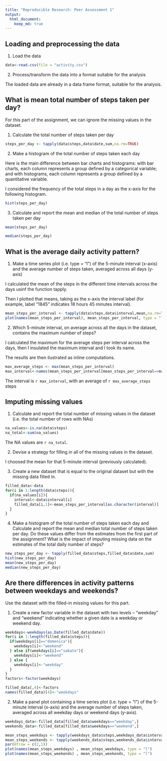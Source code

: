 ```yaml
---
title: "Reproducible Research: Peer Assessment 1"
output: 
  html_document:
    keep_md: true
---
```


## Loading and preprocessing the data

1. Load the data

```r
data<-read.csv(file = "activity.csv")
```

2. Process/transform the data into a format suitable for the analysis

The loaded data are already in a data frame format, suitable for the analysis.

## What is mean total number of steps taken per day?

For this part of the assignment, we can ignore the missing values in the dataset.

1. Calculate the total number of steps taken per day

```r
steps_per_day <- tapply(data$steps,data$date,sum,na.rm=TRUE)
```

2. Make a histogram of the total number of steps taken each day

Here is the main difference between bar charts and histograms: with bar charts, each column represents a group defined by a categorical variable; and with histograms, each column represents a group defined by a quantitative variable.

I considered the frequency of the total steps in a day as the x-axis for the following histogram.

```r
hist(steps_per_day)
```

3. Calculate and report the mean and median of the total number of steps taken per day

```r
mean(steps_per_day)

median(steps_per_day)
```


## What is the average daily activity pattern?

1. Make a time series plot (i.e. type = "l") of the 5-minute interval (x-axis) and the average number of steps taken, averaged across all days (y-axis)

I calculated the mean of the steps in the different time intervals across the days usinf the function tapply.

Then I plotted that means, taking as the x-axis the interval label (for example, label "1845" indicates 18 hours 45 minutes interval).

```r
mean_steps_per_interval <- tapply(data$steps,data$interval,mean,na.rm=TRUE)
plot(names(mean_steps_per_interval), mean_steps_per_interval, type = "l")
```

2. Which 5-minute interval, on average across all the days in the dataset, contains the maximum number of steps?

I calculated the maximum for the average steps per interval across the days, then I insulated the maximum interval and I took its name.

The results are then ilustrated as inline computations.

```r
max_average_steps <- max(mean_steps_per_interval)
max_interval<-names(mean_steps_per_interval[mean_steps_per_interval==max_average_steps])
```

The interval is `r max_interval`, with an average of `r max_average_steps` steps

## Imputing missing values

1. Calculate and report the total number of missing values in the dataset (i.e. the total number of rows with NAs)

```r
na_values<-is.na(data$steps)
na_total<-sum(na_values)
```

The NA values are `r na_total`.

2. Devise a strategy for filling in all of the missing values in the dataset.

I choosed the mean for that 5-minute interval (previously calculated).

3. Create a new dataset that is equal to the original dataset but with the missing data filled in.

```r
filled_data<-data
for(i in 1:length(data$steps)){
  if(na_values[i]){
    interval<-data$interval[i]
    filled_data[i,1]<-mean_steps_per_interval[as.character(interval)]
  }
}
```

4. Make a histogram of the total number of steps taken each day and Calculate and report the mean and median total number of steps taken per day. Do these values differ from the estimates from the first part of the assignment? What is the impact of imputing missing data on the estimates of the total daily number of steps?

```r
new_steps_per_day <- tapply(filled_data$steps,filled_data$date,sum)
hist(new_steps_per_day)
mean(new_steps_per_day)
median(new_steps_per_day)
```

## Are there differences in activity patterns between weekdays and weekends?

Use the dataset with the filled-in missing values for this part.

1. Create a new factor variable in the dataset with two levels – “weekday” and “weekend” indicating whether a given date is a weekday or weekend day.

```r
weekdays<-weekdays(as.Date(filled_data$date))
for(i in 1:length(filled_data$steps)){
  if(weekdays[i]=="domenica"){
    weekdays[i]<-"weekend"
  } else if(weekdays[i]=="sabato"){
    weekdays[i]<-"weekend"
  } else {
    weekdays[i]<-"weekday"
  }
}
factors<-factor(weekdays)

filled_data[,4]<-factors
names(filled_data)[4]<-"weekdays"
```

2. Make a panel plot containing a time series plot (i.e. type = "l") of the 5-minute interval (x-axis) and the average number of steps taken, averaged across all weekday days or weekend days (y-axis).

```r
weekdays_data<-filled_data[filled_data$weekdays=="weekday",]
weekends_data<-filled_data[filled_data$weekdays=="weekend",]

mean_steps_weekdays <- tapply(weekdays_data$steps,weekdays_data$interval,mean)
mean_steps_weekends <- tapply(weekends_data$steps,weekends_data$interval,mean)
par(mfrow = c(2,1))
plot(names(mean_steps_weekdays) , mean_steps_weekdays, type = "l")
plot(names(mean_steps_weekends) , mean_steps_weekends, type = "l")
```
